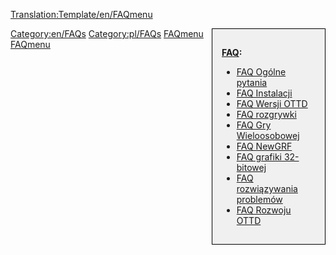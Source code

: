[[Translation:Template/en/FAQmenu]]
<noinclude></noinclude><div style="float:right;width:150px;border:1px solid black;background:#F0F0F0;padding:15px;-moz-border-radius:5px;">
<span style="font-weight:bold">[[pl/Archive/Other/FAQ|FAQ]]:</span>

* [[pl/Manual/FAQ Ogólne pytania|FAQ Ogólne pytania]]
* [[pl/Manual/FAQ Instalacji|FAQ Instalacji]]
* [[pl/FAQ wersji OpenTTD|FAQ Wersji OTTD]]
* [[pl/Manual/FAQ rozgrywki|FAQ rozgrywki]]
* [[pl/Manual/FAQ Gry Wieloosobowej|FAQ Gry Wieloosobowej]]
* [[pl/Manual/FAQ NewGRF|FAQ NewGRF]]
* [[pl/Archive/Old 32bpp/FAQ Grafiki 32bpp|FAQ grafiki 32-bitowej]]
* [[pl/Manual/FAQ rozwiązywania problemów|FAQ rozwiązywania problemów]]
* [[pl/Development/FAQ rozwoju|FAQ Rozwoju OTTD]]
</div>
<includeonly>[[Category:en/FAQs]][[Category:pl/FAQs]]</includeonly><noinclude>
[[Category:pl/Szablony|FAQmenu]][[Category:pl/Nawigacji|FAQmenu]]
</noinclude>